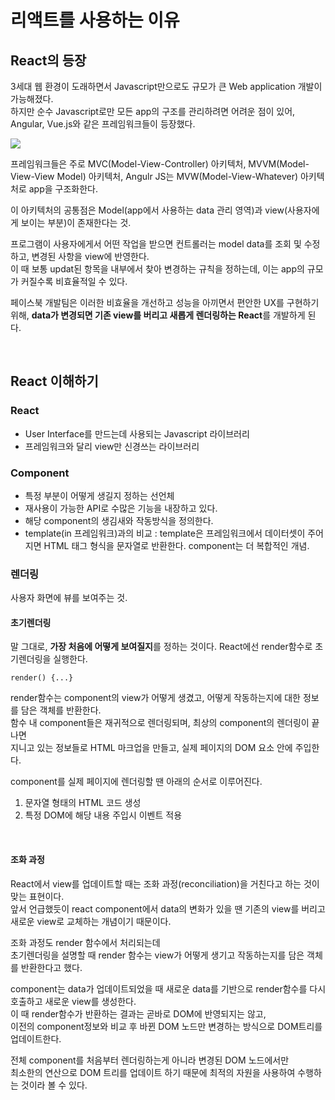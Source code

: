 # 리액트를 사용하는 이유

## React의 등장

3세대 웹 환경이 도래하면서 Javascript만으로도 규모가 큰 Web application 개발이 가능해졌다. <br />
하지만 순수 Javascript로만 모든 app의 구조를 관리하려면 어려운 점이 있어, Angular, Vue.js와 같은 프레임워크들이 등장했다.

<img src=https://imgs.developpaper.com/imgs/mvc-mvp-mvvm_thumb[8].png />

프레임워크들은 주로 MVC(Model-View-Controller) 아키텍처, MVVM(Model-View-View Model) 아키텍처,
Angulr JS는 MVW(Model-View-Whatever) 아키텍처로 app을 구조화한다.

이 아키텍처의 공통점은 Model(app에서 사용하는 data 관리 영역)과 view(사용자에게 보이는 부분)이 존재한다는 것.

프로그램이 사용자에게서 어떤 작업을 받으면 컨트롤러는 model data를 조회 및 수정하고, 변경된 사항을 view에 반영한다.<br />
이 때 보통 updat된 항목을 내부에서 찾아 변경하는 규칙을 정하는데, 이는 app의 규모가 커질수록 비효율적일 수 있다.

페이스북 개발팀은 이러한 비효율을 개선하고 성능을 아끼면서 편안한 UX를 구현하기 위해,
**data가 변경되면 기존 view를 버리고 새롭게 렌더링하는 React**를 개발하게 된다.

<br />

## React 이해하기

### React

- User Interface를 만드는데 사용되는 Javascript 라이브러리
- 프레임워크와 달리 view만 신경쓰는 라이브러리

### Component

- 특정 부분이 어떻게 생길지 정하는 선언체
- 재사용이 가능한 API로 수많은 기능을 내장하고 있다.
- 해당 component의 생김새와 작동방식을 정의한다.
- template(in 프레임워크)과의 비교 : template은 프레임워크에서 데이터셋이 주어지면 HTML 태그 형식을 문자열로 반환한다. component는 더 복합적인 개념.

### 렌더링

사용자 화면에 뷰를 보여주는 것.

#### 초기렌더링

말 그대로, **가장 처음에 어떻게 보여질지**를 정하는 것이다.
React에선 render함수로 초기렌더링을 실행한다.

```
render() {...}
```

render함수는 component의 view가 어떻게 생겼고, 어떻게 작동하는지에 대한 정보를 담은 객체를 반환한다.<br />
함수 내 component들은 재귀적으로 렌더링되며, 최상의 component의 렌더링이 끝나면 <br />
지니고 있는 정보들로 HTML 마크업을 만들고, 실제 페이지의 DOM 요소 안에 주입한다.

component를 실제 페이지에 렌더링할 땐 아래의 순서로 이루어진다.

1. 문자열 형태의 HTML 코드 생성
2. 특정 DOM에 해당 내용 주입시 이벤트 적용

<br />

#### 조화 과정

React에서 view를 업데이트할 때는 조화 과정(reconciliation)을 거친다고 하는 것이 맞는 표현이다.<br />
앞서 언급했듯이 react component에서 data의 변화가 있을 땐 기존의 view를 버리고 새로운 view로 교체하는 개념이기 때문이다.

조화 과정도 render 함수에서 처리되는데 <br />
초기렌더링을 설명할 때 render 함수는 view가 어떻게 생기고 작동하는지를 담은 객체를 반환한다고 했다.

component는 data가 업데이트되었을 때 새로운 data를 기반으로 render함수를 다시 호출하고 새로운 view를 생성한다. <br />
이 때 render함수가 반환하는 결과는 곧바로 DOM에 반영되지는 않고, <br />
이전의 component정보와 비교 후 바뀐 DOM 노드만 변경하는 방식으로 DOM트리를 업데이트한다.

전체 component를 처음부터 렌더링하는게 아니라 변경된 DOM 노드에서만 <br />
최소한의 연산으로 DOM 트리를 업데이트 하기 때문에 최적의 자원을 사용하여 수행하는 것이라 볼 수 있다.

<br />
